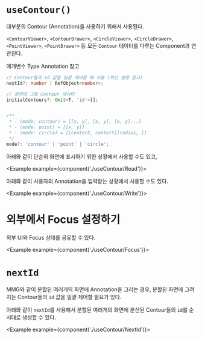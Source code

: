 
# `useContour()`

대부분의 Contour (Annotation)을 사용하기 위해서 사용된다.

`<ContourViewer>`, `<ContourDrawer>`, `<CircleViewer>`, `<CircleDrawer>`, `<PointViewer>`, `<PointDrawer>` 등 모든 `Contour` 데이터를 다루는 Component과 연관된다.

매개변수 Type Annotation 참고
```ts
// Contour들의 id 값을 일괄 제어할 때 사용 (하단 설명 참고)
nextId?: number | RefObject<number>;

// 화면에 그릴 Contour 데이터
initialContours?: Omit<T, 'id'>[];


/**
 * - (mode: contour) = [[x, y], [x, y], [x, y]...]
 * - (mode: point) = [[x, y]]
 * - (mode: circle) = [[centerX, centerY][radius, ]]
 */
mode?: 'contour' | 'point' | 'circle';
```

아래와 같이 단순히 화면에 표시하기 위한 상황에서 사용할 수도 있고,

<Example example={component('./useContour/Read')}>
  <Preview height={520}/>
</Example>

아래와 같이 사용자의 Annotation을 입력받는 상황에서 사용할 수도 있다.

<Example example={component('./useContour/Write')}>
  <Preview height={520}/>
</Example>

# 외부에서 Focus 설정하기

외부 UI와 Focus 상태를 공유할 수 있다.

<Example example={component('./useContour/Focus')}>
  <Preview height={520}/>
</Example>

# `nextId`

MMG와 같이 분할된 여러개의 화면에 Annotation을 그리는 경우, 분할된 화면에 그려지는 Contour들의 `id` 값을 일괄 제어할 필요가 있다.

아래와 같이 `nextId`를 사용해서 분할된 여러개의 화면에 분산된 Contour들의 `id`를 순서대로 생성할 수 있다. 

<Example example={component('./useContour/NextId')}>
  <Preview height={520}/>
</Example>


